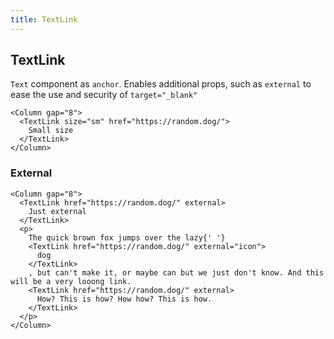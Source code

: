 ```yaml
---
title: TextLink
---
```


## TextLink

`Text` component as `anchor`. Enables additional props, such as `external` to ease the use and security of `target="_blank"`

```tsx preview
<Column gap="8">
  <TextLink size="sm" href="https://random.dog/">
    Small size
  </TextLink>
</Column>
```

### External

```tsx preview
<Column gap="8">
  <TextLink href="https://random.dog/" external>
    Just external
  </TextLink>
  <p>
    The quick brown fox jumps over the lazy{' '}
    <TextLink href="https://random.dog/" external="icon">
      dog
    </TextLink>
    , but can't make it, or maybe can but we just don't know. And this will be a very looong link.
    <TextLink href="https://random.dog/" external>
      How? This is how? How how? This is how.
    </TextLink>
  </p>
</Column>
```
